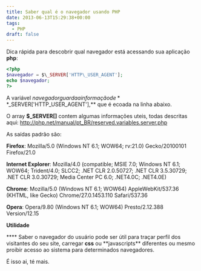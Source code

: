 ```yaml
---
title: Saber qual é o navegador usando PHP
date: 2013-06-13T15:29:38+00:00
tags:
  - PHP
draft: false
---
```


Dica rápida para descobrir qual navegador está acessando sua aplicação **php**:

```php
<?php
$navegador = $\_SERVER['HTTP\_USER_AGENT'];
echo $navegador;
?>
```

A variável $navegador guarda a informação de **$\_SERVER['HTTP_USER_AGENT'],\*\* que é ecoada na linha abaixo.

O array **$\_SERVER[]** contem algumas informações uteis, todas descritas aqui: <a title="aqui" href="http://php.net/manual/pt_BR/reserved.variables.server.php" target="_blank">http://php.net/manual/pt_BR/reserved.variables.server.php</a>

As saídas padrão são:

**Firefox**: Mozilla/5.0 (Windows NT 6.1; WOW64; rv:21.0) Gecko/20100101 Firefox/21.0

**Internet Explorer**: Mozilla/4.0 (compatible; MSIE 7.0; Windows NT 6.1; WOW64; Trident/4.0; SLCC2; .NET CLR 2.0.50727; .NET CLR 3.5.30729; .NET CLR 3.0.30729; Media Center PC 6.0; .NET4.0C; .NET4.0E)

**Chrome**: Mozilla/5.0 (Windows NT 6.1; WOW64) AppleWebKit/537.36 (KHTML, like Gecko) Chrome/27.0.1453.110 Safari/537.36

**Opera**: Opera/9.80 (Windows NT 6.1; WOW64) Presto/2.12.388 Version/12.15

**Utilidade**

\***\* Saber o navegador do usuário pode ser útil para traçar perfil dos visitantes do seu site, carregar **css** ou **javascripts\*\* diferentes ou mesmo proibir acesso ao sistema para determinados navegadores.

É isso ai, té mais.
